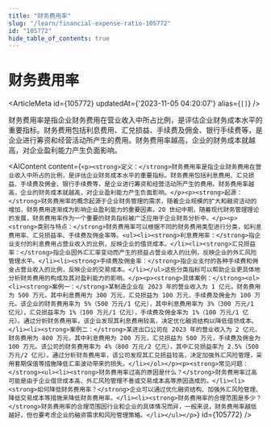 ```yaml
---
title: "财务费用率"
slug: "/learn/financial-expense-ratio-105772"
id: "105772"
hide_table_of_contents: true
---
```



# 财务费用率

<ArticleMeta id={105772} updatedAt={'2023-11-05 04:20:07'} alias={`[]`} />
<div className='border-solid border-b border-t-0 my-4 border-[var(--ifm-color-gray-300)]' />

财务费用率是指企业财务费用在营业收入中所占比例，是评估企业财务成本水平的重要指标。财务费用包括利息费用、汇兑损益、手续费及佣金、银行手续费等，是企业进行筹资和经营活动所产生的费用。财务费用率越高，企业的财务成本就越高，对企业盈利能力产生负面影响。

<AIContent content={`<p><strong>定义：</strong>财务费用率是指企业财务费用在营业收入中所占的比例，是评估企业财务成本水平的重要指标。财务费用包括利息费用、汇兑损益、手续费及佣金、银行手续费等，是企业进行筹资和经营活动所产生的费用。财务费用率越高，企业的财务成本就越高，对企业盈利能力产生负面影响。</p><p><strong>起源：</strong>财务费用率的概念起源于企业财务管理的需求，随着企业规模的扩大和融资活动的增加，财务费用逐渐成为影响企业盈利能力的重要因素。20 世纪中期，随着现代财务管理理论的发展，财务费用率作为一个重要的财务指标被广泛应用于企业财务分析中。</p><p><strong>类别与特点：</strong>财务费用率可以根据不同的财务费用类型进行分类，如利息费用率、汇兑损益率、手续费及佣金率等。<ul><li><strong>利息费用率：</strong>指企业支付的利息费用占营业收入的比例，反映企业的借贷成本。</li><li><strong>汇兑损益率：</strong>指企业因外汇汇率变动而产生的损益占营业收入的比例，反映企业的外汇风险管理水平。</li><li><strong>手续费及佣金率：</strong>指企业支付的各种手续费和佣金占营业收入的比例，反映企业的交易成本。</li></ul>这些分类指标可以帮助企业更具体地分析财务费用的构成及其对盈利能力的影响。</p><p><strong>具体案例：</strong><ol><li><strong>案例一：</strong>某制造企业在 2023 年的营业收入为 1 亿元，财务费用为 500 万元，其中利息费用为 300 万元，汇兑损益为 100 万元，手续费及佣金为 100 万元。该企业的财务费用率为 5%（500 万元/1 亿元），其中利息费用率为 3%（300 万元/1 亿元），汇兑损益率为 1%（100 万元/1 亿元），手续费及佣金率为 1%（100 万元/1 亿元）。通过分析财务费用率，该企业发现其利息费用较高，决定优化融资结构以降低借贷成本。</li><li><strong>案例二：</strong>某进出口公司在 2023 年的营业收入为 2 亿元，财务费用为 800 万元，其中利息费用为 200 万元，汇兑损益为 500 万元，手续费及佣金为 100 万元。该公司的财务费用率为 4%（800 万元/2 亿元），其中汇兑损益率为 2.5%（500 万元/2 亿元）。通过分析财务费用率，该公司发现其汇兑损益较高，决定加强外汇风险管理，采用套期保值等措施降低汇率波动带来的损失。</li></ol></p><p><strong>常见问题：</strong><ul><li><strong>财务费用率过高的原因是什么？</strong>财务费用率过高可能是由于企业借贷成本高、外汇风险管理不善或交易成本高等原因造成的。</li><li><strong>如何降低财务费用率？</strong>企业可以通过优化融资结构、加强外汇风险管理、降低交易成本等措施来降低财务费用率。</li><li><strong>财务费用率的合理范围是多少？</strong>财务费用率的合理范围因行业和企业的具体情况而异，一般来说，财务费用率越低越好，但也要考虑企业的融资需求和风险管理策略。</li></ul></p>`} id={105772} />
